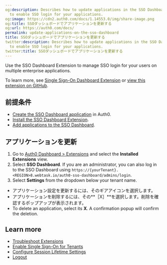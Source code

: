 ```yaml
---
og:description: Describes how to update applications in the SSO Dashboard Extension
  to enable SSO login for your applications.
og:image: https://cdn2.auth0.com/docs/1.14553.0/img/share-image.png
og:title: SSOダッシュボードでアプリケーションを更新する
og:url: https://auth0.com/docs/
permalink: update-applications-on-the-sso-dashboard
title: SSOダッシュボードでアプリケーションを更新する
twitter:description: Describes how to update applications in the SSO Dashboard Extension
  to enable SSO login for your applications.
twitter:title: SSOダッシュボードでアプリケーションを更新する
---
```


Use the SSO Dashboard Extension to manage <Tooltip tip="Single Sign-On (SSO): Service that, after a user logs into one applicaton, automatically logs that user in to other applications." cta="View Glossary" href="/docs/glossary?term=SSO">SSO</Tooltip> login for your users on multiple enterprise applications.

To learn more, see [Single Sign-On Dashboard Extension](/docs/customize/extensions/single-sign-on-dashboard-extension) or [view this extension on GitHub](https://github.com/auth0-extensions/auth0-sso-dashboard-extension).

## 前提条件

* [Create the SSO Dashboard application](/docs/customize/extensions/single-sign-on-dashboard-extension/create-sso-dashboard-application) in Auth0.
* [Install the SSO Dashboard Extension](/docs/customize/extensions/single-sign-on-dashboard-extension/install-sso-dashboard-extension).
* [Add applications to the SSO Dashboard](/docs/customize/extensions/single-sign-on-dashboard-extension/add-applications-to-the-sso-dashboard).

## アプリケーションを更新

1. Go to [Auth0 Dashboard > Extensions](https://manage.auth0.com/#/extensions) and select the **Installed Extensions** view.
2. Select **SSO Dashboard**.
   If you are an administrator, you can also log in to the SSO Dashboard using `https://{yourTenant}.<REGION>8.webtask.io/auth0-sso-dashboard/admins/login`.
3. Select **Settings** from the dropdown below your tenant name.

* アプリケーション設定を更新するには、そのギアアイコンを選択します。
* アプリケーションを削除するには、その**［X］**を選択します。削除を確認するポップアップが表示されます。
* To delete an application, select its **X**. A confirmation popup will confirm the deletion.

## Learn more

* [Troubleshoot Extensions](/docs/troubleshoot/integration-extensibility-issues/troubleshoot-extensions)
* [Enable Single Sign-On for Tenants](/docs/get-started/tenant-settings/enable-sso-for-legacy-tenants)
* [Configure Session Lifetime Settings](/docs/manage-users/sessions/configure-session-lifetime-settings)
* [Logout](/docs/authenticate/login/logout)